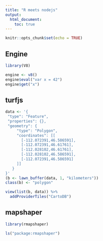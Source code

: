 ```yaml
---
title: "R meets nodejs"
output:
  html_document:
    toc: true
---
```


```r
knitr::opts_chunk$set(echo = TRUE)
```

## Engine

```r
library(V8)

engine <- v8()
engine$eval("var x = 42")
engine$get("x")
```

## turfjs

```r
data <- '{
 "type": "Feature",
 "properties": {},
 "geometry": {
     "type": "Polygon",
     "coordinates": [[
       [-112.072391,46.586591],
       [-112.072391,46.61761],
       [-112.028102,46.61761],
       [-112.028102,46.586591],
       [-112.072391,46.586591]
     ]]
   }
}'
(b <- lawn_buffer(data, 1, "kilometers"))
class(b) <- "polygon"

view(list(b, data)) %>%
  addProviderTiles("CartoDB")
```

## mapshaper
```r
library(rmapshaper)

ls("package:rmapshaper")
```